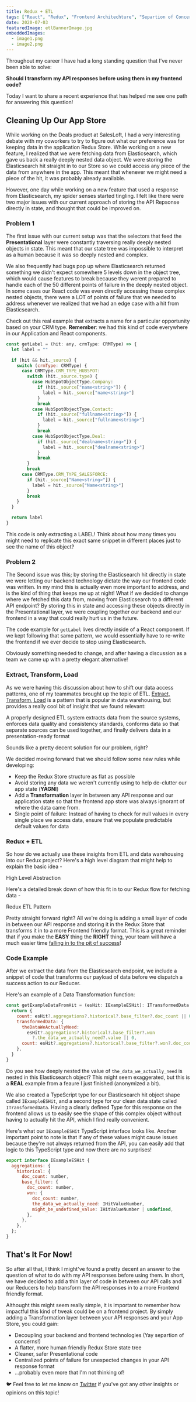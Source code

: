 ```yaml
---
title: Redux + ETL
tags: ["React", "Redux", "Frontend Architechture", "Separtion of Concerns"]
date: 2020-07-03
featuredImage: etlBannerImage.jpg
embeddedImages:
  - image1.png
  - image2.png
---
```


Throughout my career I have had a long standing question that I've never been able to solve:

**Should I transform my API responses before using them in my frontend code?**

Today I want to share a recent experience that has helped me see one path for answering this question!

## Cleaning Up Our App Store

While working on the Deals product at SalesLoft, I had a very interesting debate with my coworkers to try to figure out what our preference was for keeping data in the application Redux Store. While working on a new feature, I realized that we were fetching data from Elasticsearch, which gave us back a really deeply nested data object. We were storing the Elasticsearch hit straight in to our Store so we could access any piece of the data from anywhere in the app. This meant that whenever we might need a piece of the hit, it was probably already available.

However, one day while working on a new feature that used a response from Elasticsearch, my spider senses started tingling. I felt like there were two major issues with our current approach of storing the API Repsonse directly in state, and thought that could be improved on.

### Problem 1

The first issue with our current setup was that the selectors that feed the **Presentational** layer were constantly traversing really deeply nested objects in state. This meant that our state tree was impossible to interpret as a human because it was so deeply nested and complex.

We also frequently had bugs pop up where Elasticsearch returned something we didn't expect somewhere 5 levels down in the object tree, which would cause features to break because they werent prepared to handle each of the 50 different points of failure in the deeply nested object. In some cases our React code was even directly accessing these complex nested objects, there were a LOT of points of failure that we needed to address whenever we realized that we had an edge case with a hit from Elasticsearch.

Check out this real example that extracts a name for a particular opportunity based on your CRM type. **Remember**: we had this kind of code everywhere in our Application and React components.

```jsx
const getLabel = (hit: any, crmType: CRMType) => {
  let label = ""

  if (hit && hit._source) {
    switch (crmType: CRMType) {
      case CRMType.CRM_TYPE_HUBSPOT:
        switch (hit._source.type) {
          case HubSpotObjectType.Company:
            if (hit._source["name<string>"]) {
              label = hit._source["name<string>"]
            }
            break
          case HubSpotObjectType.Contact:
            if (hit._source["fullname<string>"]) {
              label = hit._source["fullname<string>"]
            }
            break
          case HubSpotObjectType.Deal:
            if (hit._source["dealname<string>"]) {
              label = hit._source["dealname<string>"]
            }
            break
        }
        break
      case CRMType.CRM_TYPE_SALESFORCE:
        if (hit._source["Name<string>"]) {
          label = hit._source["Name<string>"]
        }
        break
    }
  }

  return label
}
```

This code is only extracting a LABEL! Think about how many times you might need to replicate this exact same snippet in different places just to see the name of this object?

### Problem 2

The Second issue was this; by storing the Elasticsearch hit directly in state we were letting our backend technology dictate the way our frontend code was written. In my mind this is actually even more important to address, and is the kind of thing that keeps me up at night! What if we decided to change where we fetched this data from, moving from Elasticsearch to a different API endpoint? By storing this in state and accessing these objects directly in the Presentational layer, we were coupling together our backend and our frontend in a way that could really hurt us in the future.

The code example for `getLabel` lives directly inside of a React component. If we kept following that same pattern, we would essentially have to re-write the frontend if we ever decide to stop using Elasticsearch.

Obviously something needed to change, and after having a discussion as a team we came up with a pretty elegant alternative!

### Extract, Transform, Load

As we were having this discussion about how to shift our data access patterns, one of my teammates brought up the topic of ETL. [Extract, Transform, Load](https://en.wikipedia.org/wiki/Extract,_transform,_load) is a pattern that is popular in data warehousing, but provides a really cool bit of insight that we found relevant:

<Message variant="secondary" mb={2}>
  A properly designed ETL system extracts data from the source systems, enforces
  data quality and consistency standards, conforms data so that separate sources
  can be used together, and finally delivers data in a presentation-ready format
</Message>

Sounds like a pretty decent solution for our problem, right?

We decided moving forward that we should follow some new rules while developing:

- Keep the Redux Store structure as flat as possible
- Avoid storing any data we weren't currently using to help de-clutter our app state (**YAGNI**)
- Add a **Transformation** layer in between any API response and our application state so that the frontend app store was always ignorant of where the data came from.
- Single point of failure: Instead of having to check for null values in every single place we access data, ensure that we populate predictable default values for data

### Redux + ETL

So how do we actually use these insights from ETL and data warehousing into our Redux project? Here's a high level diagram that might help to explain the basic idea -

<Card>
  <EmbeddedImage
    src={props.embedded.image1}
    width={["75%"]}
    justifyContent="center"
  />
  <Box p={3}>
    <Text>High Level Abstraction</Text>
  </Box>
</Card>

Here's a detailed break down of how this fit in to our Redux flow for fetching data -

<Card>
  <EmbeddedImage
    src={props.embedded.image2}
    width={["75%"]}
    justifyContent="center"
  />
  <Box p={3}>
    <Text>Redux ETL Pattern</Text>
  </Box>
</Card>

Pretty straight forward right? All we're doing is adding a small layer of code in between our API response and storing it in the Redux Store that transforms it in to a more Frontend friendly format. This is a great reminder that if you make the **EASY** thing the **RIGHT** thing, your team will have a much easier time [falling in to the pit of success](https://blog.codinghorror.com/falling-into-the-pit-of-success/)!

### Code Example

After we extract the data from the Elasticsearch endpoint, we include a snippet of code that transforms our payload of data before we dispatch a success action to our Reducer.

Here's an example of a Data Transformation function:

```javascript
const getExampleDataFromHit = (esHit: IExampleESHit): ITransformedData => {
  return {
    count: esHit?.aggregations?.historical?.base_filter?.doc_count || 0,
    transformedData: {
      theDataWeActuallyNeed:
        esHit?.aggregations?.historical?.base_filter?.won
          ?.the_data_we_actually_need?.value || 0,
      count: esHit?.aggregations?.historical?.base_filter?.won?.doc_count || 0,
    },
  }
}
```

Do you see how deeply nested the value of `the_data_we_actually_need` is nested in this Elasticsearch object? This might seem exaggerated, but this is a **REAL** example from a feaure I just finished (anonymized a bit).

We also created a TypeScript type for our Elasticsearch hit object shape called `IExampleESHit`, and a second type for our clean data state called `ITransformedData`. Having a clearly defined Type for this response on the frontend allows us to easily see the shape of this complex object without having to actually hit the API, which I find really convenient.

Here's what our `IExampleESHit` TypeScript interface looks like. Another important point to note is that if any of these values might cause issues because they're not always returned from the API, you can easily add that logic to this TypeScript type and now there are no surprises!

```javascript
export interface IExampleESHit {
  aggregations: {
    historical: {
      doc_count: number,
      base_filter: {
        doc_count: number,
        won: {
          doc_count: number,
          the_data_we_actually_need: IHitValueNumber,
          might_be_undefined_value: IHitValueNumber | undefined,
        },
      },
    },
  };
}
```

## That's It For Now!

So after all that, I think I might've found a pretty decent an answer to the question of what to do with my API responses before using them. In short, we have decided to add a thin layer of code in between our API calls and our Reducers to help transform the API responses in to a more Frontend friendly format.

Althought this might seem really simple, it is important to remember how impactful this kind of tweak could be on a frontend project. By simply adding a Transformation layer between your API responses and your App Store, you could gain:

- Decoupling your backend and frontend technologies (Yay separtion of concerns!)
- A flatter, more human friendly Redux Store state tree
- Cleaner, safer Presentational code
- Centralized points of failure for unexpected changes in your API response format
- ...probably even more that I'm not thinking of!

🐦 Feel free to let me know on [Twitter](https://twitter.com/sleepy__pete) if you've got any other insights or opinions on this topic!
